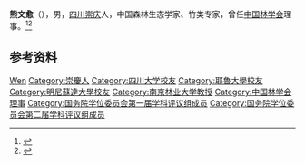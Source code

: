 '''熊文愈'''（{{bd|1915年||2014年|9月27日|catIdx=Xiong}}），男，[[四川|四川]][[崇庆|崇庆]]人，中国森林生态学家、竹类专家，曾任[[中国林学会|中国林学会]]理事。<ref>{{Cite book|title=二十世纪中国名人辞典|author=蔡开松, 于信凤主编; 曾卓明, 周溯源, 赵书刚副主编|publisher=辽宁人民出版社|year=1991|isbn=|location=沈阳|pages=}}</ref><ref>{{Cite book|title=中华当代文化名人大辞典|author=张品兴, 殷登祥, 陈有进等主编|publisher=中国广播电视出版社|year=1992|isbn=9787504315137|location=北京|pages=}}</ref>

== 参考资料 ==
{{reflist}}

{{国务院学位委员会第一届学科评议组/农学}}
{{国务院学位委员会第二届学科评议组/农学}}
{{Navboxes
| title  = 熊文愈在[[中国林学会|中国林学会]]的职务
| list1  =
{{中国林学会第三届理事会}}
}}

{{Authority control}}
{{DEFAULTSORT:Xiong熊}}
[[Category:熊姓|Wen]]
[[Category:崇慶人|Category:崇慶人]]
[[Category:四川大学校友|Category:四川大学校友]]
[[Category:耶魯大學校友|Category:耶魯大學校友]]
[[Category:明尼蘇達大學校友|Category:明尼蘇達大學校友]]
[[Category:南京林业大学教授|Category:南京林业大学教授]]
[[Category:中国林学会理事|Category:中国林学会理事]]
[[Category:国务院学位委员会第一届学科评议组成员|Category:国务院学位委员会第一届学科评议组成员]]
[[Category:国务院学位委员会第二届学科评议组成员|Category:国务院学位委员会第二届学科评议组成员]]

{{中国人物小作品}}